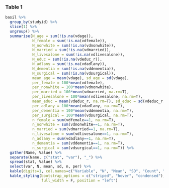 
### Table 1

```r
basil %>%
  group_by(studyid) %>%
  slice(1) %>%
  ungroup() %>%
  summarise(N_age = sum(!is.na(vdage)),
            N_female = sum(!is.na(vdfemale)),
            N_nonwhite = sum(!is.na(vdnonwhite)),
            N_married = sum(!is.na(vdmarried)),
            N_livesalone = sum(!is.na(vdlivesalone)),
            N_educ = sum(!is.na(vdeduc_r)),
            N_adlany = sum(!is.na(vdadlany)),
            N_dementia = sum(!is.na(vddementia)),
            N_surgical = sum(!is.na(vdsurgical)),
            mean_age = mean(vdage), sd_age = sd(vdage),
            per_female = 100*mean(vdfemale), 
            per_nonwhite = 100*mean(vdnonwhite),
            per_married = 100*mean(vdmarried, na.rm=T),
            per_livesalone = 100*mean(vdlivesalone, na.rm=T),
            mean_educ = mean(vdeduc_r, na.rm=T), sd_educ = sd(vdeduc_r, na.rm=T), 
            per_adlany = 100*mean(vdadlany, na.rm=T),
            per_dementia = 100*mean(vddementia, na.rm=T),
            per_surgical = 100*mean(vdsurgical, na.rm=T),
            n_female = sum(vdfemale==1, na.rm=T),
            n_nonwhite = sum(vdnonwhite==1, na.rm=T),
            n_married = sum(vdmarried==1, na.rm=T),
            n_livesalone = sum(vdlivesalone==1, na.rm=T),
            n_adlany = sum(vdadlany==1, na.rm=T),
            n_dementia = sum(vddementia==1, na.rm=T),
            n_surgical = sum(vdsurgical==1, na.rm=T)) %>%
  gather(Name, Value) %>%
  separate(Name, c("stat", "var"), "_") %>%
  spread(stat, Value) %>%
  select(var, N, mean, sd, n, per) %>%
  kable(digits=1, col.names=c("Variable", "N", "Mean", "SD", "Count", "Percent")) %>%
  kable_styling(bootstrap_options = c("striped", "hover", "condensed"), 
                full_width = F, position = "left")
  

 

```